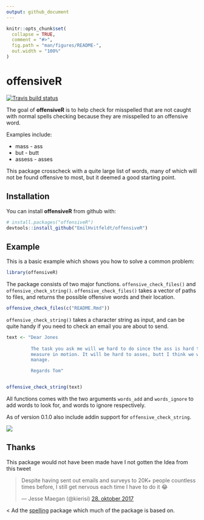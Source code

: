 ```yaml
---
output: github_document
---
```


<!-- README.md is generated from README.Rmd. Please edit that file -->

```r
knitr::opts_chunk$set(
  collapse = TRUE,
  comment = "#>",
  fig.path = "man/figures/README-",
  out.width = "100%"
)
```
# offensiveR

[![Travis build status](https://travis-ci.org/EmilHvitfeldt/offensiveR.svg?branch=master)](https://travis-ci.org/EmilHvitfeldt/offensiveR)

The goal of **offensiveR** is to help check for misspelled that are not caught with normal spells checking because they are misspelled to an offensive word.  

Examples include:

* mass - ass
* but - butt
* assess - asses

This package crosscheck with a quite large list of words, many of which will not be found offensive to most, but it deemed a good starting point.

## Installation

You can install **offensiveR** from github with:

```r
# install.packages("offensiveR")
devtools::install_github("EmilHvitfeldt/offensiveR")
```

## Example

This is a basic example which shows you how to solve a common problem:

```r
library(offensiveR)
```

The package consists of two major functions. `offensive_check_files()` and `offensive_check_string()`. `offensive_check_files()` takes a vector of paths to files, and returns the possible offensive words and their location.

```r
offensive_check_files(c("README.Rmd"))
```

`offensive_check_string()` takes a character string as input, and can be quite handy if you need to check an email you are about to send.

```r
text <- "Dear Jones
         
         The task you ask me will we hard to do since the ass is hard to 
         measure in motion. It will be hard to asses, butt I think we will 
         manage.

         Regards Tom"


offensive_check_string(text)
```

All functions comes with the two arguments `words_add` and `words_ignore` to add words to look for, and words to ignore respectively.

As of version 0.1.0 also include addin support for `offensive_check_string`.

![](man/figures/Jan-16-2018-21-15-34.gif) 

## Thanks

This package would not have been made have I not gotten the Idea from this tweet

<blockquote class="twitter-tweet" data-lang="da"><p lang="en" dir="ltr">Despite having sent out emails and surveys to 20K+ people countless times before, I still get nervous each time I have to do it 😂</p>&mdash; Jesse Maegan (@kierisi) <a href="https://twitter.com/kierisi/status/924292995435978752?ref_src=twsrc%5Etfw">28. oktober 2017</a></blockquote>
  <
Ad the [spelling](https://github.com/ropensci/spelling) package which much of the package is based on.
